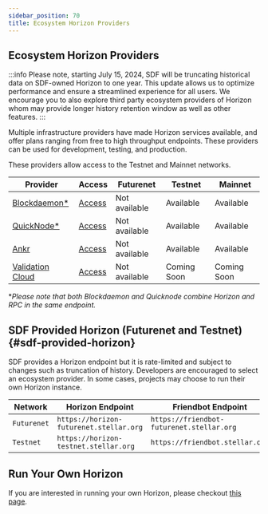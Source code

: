 ```yaml
---
sidebar_position: 70
title: Ecosystem Horizon Providers
---
```


## Ecosystem Horizon Providers

:::info
Please note, starting July 15, 2024, SDF will be truncating historical data on SDF-owned Horizon to one year. This update allows us to optimize performance and ensure a streamlined experience for all users. We encourage you to also explore third party ecosystem providers of Horizon whom may provide longer history retention window as well as other features.
:::

Multiple infrastructure providers have made Horizon services available, and offer plans ranging from free to high throughput endpoints. These providers can be used for development, testing, and production.

These providers allow access to the Testnet and Mainnet networks.

| Provider                                                                           | Access                                              | Futurenet     | Testnet   | Mainnet     |
| ---------------------------------------------------------------------------------- | --------------------------------------------------- | ------------- | --------- | ----------- |
| [Blockdaemon\*](https://docs.blockdaemon.com/reference/supported-stellar-methods) | [Access](https://www.blockdaemon.com/apply/soroban) | Not available | Available | Available   |
| [QuickNode\*](https://www.quicknode.com/docs/stellar)                             | [Access](https://www.quicknode.com/chains/stellar)  | Not available | Available | Available   |
| [Ankr](https://www.ankr.com/rpc/advanced-api/)                                    | [Access](https://www.ankr.com/rpc/advanced-api/)    | Not available | Available | Available   |
| [Validation Cloud](https://www.validationcloud.io/)                               | [Access](https://www.validationcloud.io/)    | Not available | Coming Soon | Coming Soon   |


\*_Please note that both Blockdaemon and Quicknode combine Horizon and RPC in the same endpoint._

## SDF Provided Horizon (Futurenet and Testnet) {#sdf-provided-horizon}

SDF provides a Horizon endpoint but it is rate-limited and subject to changes such as truncation of history. Developers are encouraged to select an ecosystem provider. In some cases, projects may choose to run their own Horizon instance.

| Network     | Horizon Endpoint                          | Friendbot Endpoint                        | Provider                      |
| ----------- | ------------------------------------- | ----------------------------------------- | ----------------------------- |
| `Futurenet` | `https://horizon-futurenet.stellar.org`   | `https://friendbot-futurenet.stellar.org` | [SDF](http://www.stellar.org) |
| `Testnet`   | `https://horizon-testnet.stellar.org` | `https://friendbot.stellar.org`           | [SDF](http://www.stellar.org) |

## Run Your Own Horizon

If you are interested in running your own Horizon, please checkout [this
page](./admin-guide/overview.mdx).
